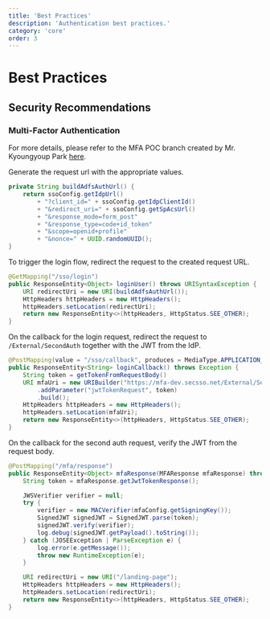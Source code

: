 ```yaml
---
title: 'Best Practices'
description: 'Authentication best practices.'
category: 'core'
order: 3
---
```


# Best Practices

## Security Recommendations

### Multi-Factor Authentication

For more details, please refer to the MFA POC branch created by Mr. Kyoungyoup Park [here](https://github.sec.samsung.net/UAP/dh-backend/commit/afe643492c03ab9583b2afb488ac49fbd78a0519).

Generate the request url with the appropriate values.

```java
private String buildAdfsAuthUrl() {
    return ssoConfig.getIdpUrl()
        + "?client_id=" + ssoConfig.getIdpClientId()
        + "&redirect_uri=" + ssoConfig.getSpAcsUrl()
        + "&response_mode=form_post"
        + "&response_type=code+id_token"
        + "&scope=openid+profile"
        + "&nonce=" + UUID.randomUUID();
}
```

To trigger the login flow, redirect the request to the created request URL.

```java
@GetMapping("/sso/login")
public ResponseEntity<Object> loginUser() throws URISyntaxException {
    URI redirectUri = new URI(buildAdfsAuthUrl());
    HttpHeaders httpHeaders = new HttpHeaders();
    httpHeaders.setLocation(redirectUri);
    return new ResponseEntity<>(httpHeaders, HttpStatus.SEE_OTHER);
}
```

On the callback for the login request, redirect the request to `/External/SecondAuth` together with the JWT from the IdP.

```java
@PostMapping(value = "/sso/callback", produces = MediaType.APPLICATION_JSON_VALUE)
public ResponseEntity<String> loginCallback() throws Exception {
    String token = getTokenFromRequestBody()
    URI mfaUri = new URIBuilder("https://mfa-dev.secsso.net/External/SecondAuth")
        .addParameter("jwtTokenRequest", token)
        .build();
    HttpHeaders httpHeaders = new HttpHeaders();
    httpHeaders.setLocation(mfaUri);
    return new ResponseEntity<>(httpHeaders, HttpStatus.SEE_OTHER);
}
```

On the callback for the second auth request, verify the JWT from the request body.

```java
@PostMapping("/mfa/response")
public ResponseEntity<Object> mfaResponse(MFAResponse mfaResponse) throws URISyntaxException {
    String token = mfaResponse.getJwtTokenResponse();

    JWSVerifier verifier = null;
    try {
        verifier = new MACVerifier(mfaConfig.getSigningKey());
        SignedJWT signedJWT = SignedJWT.parse(token);
        signedJWT.verify(verifier);
        log.debug(signedJWT.getPayload().toString());
    } catch (JOSEException | ParseException e) {
        log.error(e.getMessage());
        throw new RuntimeException(e);
    }

    URI redirectUri = new URI("/landing-page");
    HttpHeaders httpHeaders = new HttpHeaders();
    httpHeaders.setLocation(redirectUri);
    return new ResponseEntity<>(httpHeaders, HttpStatus.SEE_OTHER);
}
```
